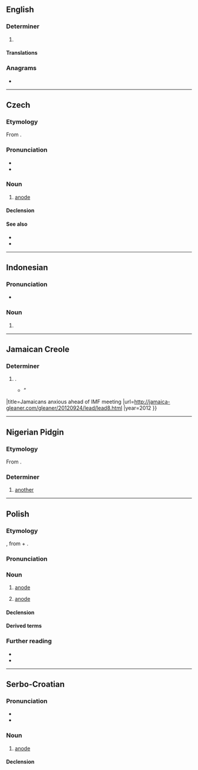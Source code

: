 {{also|anodą}}
==English==

===Determiner===
{{head|en|determiner}}

# {{lb|en|Jamaica}} {{pronunciation spelling of|en|another}}

====Translations====
{{trans-see|another}}

===Anagrams===
* {{anagrams|en|a=aadno|Andoa}}

----

==Czech==

===Etymology===
From {{der|cs|en|anode}}.

===Pronunciation===
* {{cs-IPA}}
* {{hyphenation|cs|ano|da}}

===Noun===
{{cs-noun|g=f}}

# [[anode]]

====Declension====
{{cs-decl-noun-auto|f|ano|d|a}}

====See also====
* {{l|cs|katoda|g=f}}
* {{l|cs|elektroda|g=f}}

----

==Indonesian==

===Pronunciation===
* {{IPA|id|/a.no.da/|/ano.da/}}

===Noun===
{{head|id|noun}}

# {{nonstandard form of|id|anode|t=anode}}

----

==Jamaican Creole==

===Determiner===
{{jam-det}}

# {{alternative spelling of|jam|anedda}}.
#* {{quote-journal|en
|journal=The Jamaica Gleaner
|termlang=jam
|text=“"If wi can do betta, I don't t'ink wi should tek '''anoda''' deal," said a vendor. "I t'ink wi would be better off." {{...}}”
|title=Jamaicans anxious ahead of IMF meeting
|url=http://jamaica-gleaner.com/gleaner/20120924/lead/lead8.html
|year=2012
}}

----

==Nigerian Pidgin==

===Etymology===
From {{inh|pcm|en|another}}.

===Determiner===
{{head|pcm|determiner}}

# [[another]]

----

==Polish==
{{wp|lang=pl}}

===Etymology===
{{bor+|pl|en|anode}}, from {{der|pl|grc|ἀνα}} + {{der|pl|grc|ὁδός}}.

===Pronunciation===
{{pl-p|a=Pl-anoda.ogg}}

===Noun===
{{pl-noun|f}}

# {{lb|pl|chemistry}} [[anode]]
#: {{ant|pl|katoda}}
# {{lb|pl|electronics}} [[anode]]
#: {{ant|pl|katoda}}

====Declension====
{{pl-decl-noun-f}}

====Derived terms====
{{col3|pl|title=adjective|anodowy}}
{{col3|pl|title=noun|anodyzacja}}
{{col3|pl|title=verbs|anodować|anodyzować}}

===Further reading===
* {{R:pl:WSJP}}
* {{R:pl:PWN}}

----

==Serbo-Croatian==

===Pronunciation===
* {{IPA|sh|/anǒːda/}}
* {{hyphenation|sh|a|no|da}}

===Noun===
{{sh-noun|g=f|head=anóda}}

# [[anode]]

====Declension====
{{sh-decl-noun
|anoda|anode
|anode|anoda
|anodi|anodama
|anodu|anode
|anodo|anode
|anodi|anodama
|anodom|anodama
}}